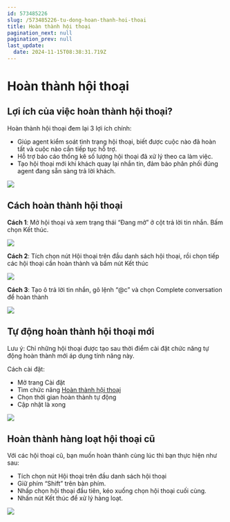 ```yaml
---
id: 573485226
slug: /573485226-tu-dong-hoan-thanh-hoi-thoai
title: Hoàn thành hội thoại
pagination_next: null
pagination_prev: null
last_update:
  date: 2024-11-15T08:38:31.719Z
---
```


# Hoàn thành hội thoại

## Lợi ích của việc hoàn thành hội thoại?


Hoàn thành hội thoại đem lại 3 lợi ích chính:

- Giúp agent kiểm soát tình trạng hội thoại, biết được cuộc nào đã hoàn tất và cuộc nào cần tiếp tục hỗ trợ.
- Hỗ trợ báo cáo thống kê số lượng hội thoại đã xử lý theo ca làm việc.
- Tạo hội thoại mới khi khách quay lại nhắn tin, đảm bảo phân phối đúng agent đang sẵn sàng trả lời khách.


![](https://vcdn.subiz-cdn.com/file/fisgyrbseuwfosyvkmnq_acpxkgumifuoofoosble/unnamed.png)

## Cách hoàn thành hội thoại


<b>Cách 1</b>: Mở hội thoại và xem trạng thái “Đang mở” ở cột trả lời tin nhắn. Bấm chọn Kết thúc.


![](https://vcdn.subiz-cdn.com/file/fisgyrbsjmfrguhjknmb_acpxkgumifuoofoosble/unnamed.png)


<b>Cách 2</b>: Tích chọn nút Hội thoại trên đầu danh sách hội thoại, rồi chọn tiếp các hội thoại cần hoàn thành và bấm nút Kết thúc


![](https://vcdn.subiz-cdn.com/file/fisgyrbsnyyxbsfgvzbm_acpxkgumifuoofoosble/unnamed.png)


<b>Cách 3</b>: Tạo ô trả lời tin nhắn, gõ lệnh “@c” và chọn Complete conversation để hoàn thành




![](https://vcdn.subiz-cdn.com/file/fisgyrdjmtefsekepvog_acpxkgumifuoofoosble/unnamed.png)



## Tự động hoàn thành hội thoại mới 


Lưu ý: Chỉ những hội thoại được tạo sau thời điểm cài đặt chức năng tự động hoàn thành mới áp dụng tính năng này.

Cách cài đặt:

- Mở trang Cài đặt
- Tìm chức năng [Hoàn thành hội thoại](https://app.subiz.com.vn/settings/auto-endchat)
- Chọn thời gian hoàn thành tự động
- Cập nhật là xong


![](https://vcdn.subiz-cdn.com/file/fisgyrdlelihqkkdcgye_acpxkgumifuoofoosble/unnamed.png)

## Hoàn thành hàng loạt hội thoại cũ 


Với các hội thoại cũ, bạn muốn hoàn thành cùng lúc thì bạn thực hiện như sau:

- Tích chọn nút Hội thoại trên đầu danh sách hội thoại
- Giữ phím “Shift” trên bàn phím.
- Nhấp chọn hội thoại đầu tiên, kéo xuống chọn hội thoại cuối cùng.
- Nhấn nút Kết thúc để xử lý hàng loạt.




![](https://vcdn.subiz-cdn.com/file/fisgyrbtfbqqjscryawh_acpxkgumifuoofoosble/unnamed.png)